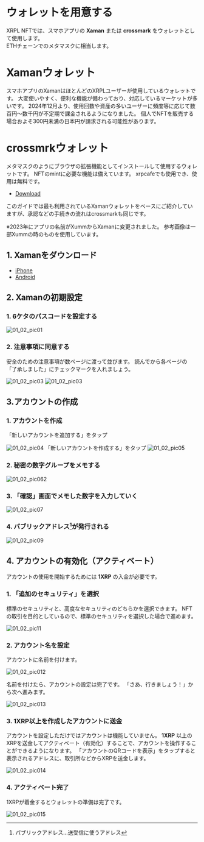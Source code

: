 # ウォレットを用意する

XRPL NFTでは、スマホアプリの **Xaman** または **crossmark** をウォレットとして使用します。  
ETHチェーンでのメタマスクに相当します。

# Xamanウォレット

スマホアプリのXamanはほとんどのXRPLユーザーが使用しているウォレットです。
大変使いやすく、便利な機能が備わっており、対応しているマーケットが多いです。
2024年12月より、使用回数や資産の多いユーザーに頻度等に応じて数百円〜数千円が不定期で課金されるようになりました。
個人でNFTを販売する場合およそ300円未満の日本円が請求される可能性があります。

# crossmrkウォレット

メタマスクのようにブラウザの拡張機能としてインストールして使用するウォレットです。
NFTのmintに必要な機能は備えています。
xrpcafeでも使用でき、使用は無料です。

- [Download](https://crossmark.io/)


このガイドでは最も利用されているXamanウォレットをベースにご紹介していますが、承認などの手続きの流れはcrossmarkも同じです。

※2023年にアプリの名前がXummからXamanに変更されました。
参考画像は一部Xummの時のものを使用しています。

<a id="01_02_01"></a>

## 1. Xamanをダウンロード

- [iPhone](https://apps.apple.com/us/app/xaman-wallet-formerly-Xaman/id1492302343)
- [Android](https://play.google.com/store/apps/details?id=com.xrpllabs.Xaman)


<a id="01_02_02"></a>
## 2. Xamanの初期設定

### 1. 6ケタのパスコードを設定する

<img className="solo" src="/manual_pic/01_02_pic01.png" alt="01_02_pic01" />


### 2. 注意事項に同意する
安全のための注意事項が数ページに渡って並びます。
読んでから各ページの「了承しました」にチェックマークを入れましょう。

<img className="solo" src="/manual_pic/01_02_pic02.png" alt="01_02_pic03" />

<img className="solo" src="/manual_pic/01_02_pic03.png" alt="01_02_pic03" />

<a id="01_02_03"></a>
## 3.アカウントの作成

### 1. アカウントを作成
「新しいアカウントを追加する」をタップ

<img className="solo" src="/manual_pic/01_02_pic04.png" alt="01_02_pic04" />
「新しいアカウントを作成する」をタップ

<img className="solo" src="/manual_pic/01_02_pic05.png" alt="01_02_pic05" />


### 2. 秘密の数字グループをメモする

<img className="solo" src="/manual_pic/01_02_pic062.png" alt="01_02_pic062" />


### 3. 「確認」画面でメモした数字を入力していく

<img className="solo" src="/manual_pic/01_02_pic07.png" alt="01_02_pic07" />


### 4. パブリックアドレス[^1]が発行される

<img className="solo" src="/manual_pic/01_02_pic09.png" alt="01_02_pic09" />

[^1]: パブリックアドレス…送受信に使うアドレス


<a id="01_02_04"></a>
## 4. アカウントの有効化（アクティベート）

アカウントの使用を開始するためには **1XRP** の入金が必要です。

### 1. 「追加のセキュリティ」を選択

標準のセキュリティと、高度なセキュリティのどちらかを選択できます。
NFTの取引を目的としているので、標準のセキュリティを選択した場合で進めます。

<img className="solo" src="/manual_pic/01_02_pic11.png" alt="01_02_pic11" />


### 2. アカウント名を設定
アカウントに名前を付けます。

<img className="solo" src="/manual_pic/01_02_pic012.png" alt="01_02_pic012" />

名前を付けたら、アカウントの設定は完了です。
「さあ、行きましょう！」から次へ進みます。

<img className="solo" src="/manual_pic/01_02_pic013.png" alt="01_02_pic013" />


### 3. 1XRP以上を作成したアカウントに送金
アカウントを設定しただけではアカウントは機能していません。
**1XRP** 以上のXRPを送金してアクティベート（有効化）することで、アカウントを操作することができるようになります。
「アカウントのQRコードを表示」をタップすると表示されるアドレスに、取引所などからXRPを送金します。

<img className="solo" src="/manual_pic/01_02_pic014.png" alt="01_02_pic014" />


### 4. アクティベート完了
1XRPが着金するとウォレットの準備は完了です。

<img className="solo" src="/manual_pic/01_02_pic015.png" alt="01_02_pic015" />
